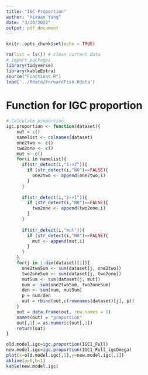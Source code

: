 ```yaml
---
title: "IGC Proportion"
author: "Yixuan Yang"
date: "3/20/2022"
output: pdf_document
---
```


```r
knitr::opts_chunk$set(echo = TRUE)
```

```r
rm(list = ls()) # clean current data
# import packages
library(tidyverse)
library(kableExtra)
source("Functions.R")
load('../Rdata/ForwardFish.Rdata')
```

# Function for IGC proportion

```r
# Calculate proportion
igc.proportion <- function(dataset){
    out = c()
    namelist <- colnames(dataset)
    one2two <- c()
    two2one <- c()
    mut <- c()
    for(i in namelist){
      if(str_detect(i,"1->2")){
        if (str_detect(i,"N0")==FALSE){
          one2two <- append(one2two,i)
        }
      }
      
      if(str_detect(i,"2->1")){
        if (str_detect(i,"N0")==FALSE){
          two2one <- append(two2one,i)
        }
      }
      
      if(str_detect(i,"mut")){
        if (str_detect(i,"N0")==FALSE){
          mut <- append(mut,i)
        }
      }
    }
    for(j in 1:dim(dataset)[1]){
      one2twoSum <- sum(dataset[j, one2two])
      two2oneSum <- sum(dataset[j, two2one])
      mutSum <- sum(dataset[j, mut])
      num <- sum(one2twoSum, two2oneSum)
      den <- sum(num, mutSum)
      p = num/den
      out = rbind(out,c(rownames(dataset)[j], p))
    }
    out = data.frame(out, row.names = 1)
    names(out) = "proportion"
    out[,1] = as.numeric(out[,1])
    return(out)
}
```

```r
old.model.igc=igc.proportion(IGC1_Full)
new.model.igc=igc.proportion(IGC1_Full_igcOmega)
plot(x=old.model.igc[,1],y=new.model.igc[,1])
abline(a=0,b=1)
kable(new.model.igc)
```
